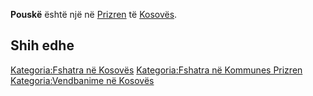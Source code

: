 {{Fshat në 
 | Emri                = Pouskë
 | EmriAlt                = 
 | NAME_SHORT_FORM=      
 | NAME_GENERIC=      
 | NAME_SORT_NAME_RO=      POUSKE
 | FULL_NAME_RO = Pouskë
 | FULL_NAME_ND_RO=Pouske
 | SORT_NAME_RG=POUSKE
 | FULL_NAME_RG=Pouskë
 | FULL_NAME_ND_RG=Pouske
 | SRP_NAME_SHORT_FORM=      
 | SRP_NAME_GENERIC=      
 | SRP_NAME_SORT_NAME_RO=      
 | SRP_FULL_NAME_RO = 
 | SRP_FULL_NAME_ND_RO=
 | SRP_SORT_NAME_RG=
 | SRP_FULL_NAME_RG=
 | SRP_FULL_NAME_ND_RG=
 | Emri (Rasa dhanore) = 
 | Figura              = 
 | Shteti              = Kosovo
 | Komuna              = Prizren
 | Kodi postar         = 
 | Sipërfaqja          = 

 | Popullsia           = 

 | Regj. i popullsisë  = 
 | Dend. e popullsisë  = 
 | Faqja zyrtare       = 
 <!--- Koordinatat ----> 
 | Gjerësia            = 42.193611
 | Gjatësia            = 20.766111
 | Lartësia            = 
}}
'''Pouskë''' është një [[]] në [[Prizren]] të [[Kosovës]].

<!-- == Gjeografia == -->
<!-- == Historia == -->
<!-- == Demografia == -->
== Shih edhe ==
{{Komuna Prizren}}
{{Kosovo-Administrata-Cung}}

[[Kategoria:Fshatra në Kosovës]]
[[Kategoria:Fshatra në Kommunes Prizren]]
[[Kategoria:Vendbanime në Kosovës]]